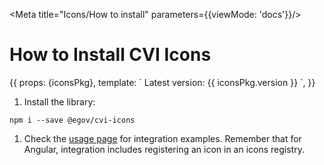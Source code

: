 
<Meta title="Icons/How to install" parameters={{viewMode: 'docs'}}/>

# How to Install CVI Icons

<Story name="Installation">
  {{
    props: {iconsPkg},
    template: `
      Latest version: {{ iconsPkg.version }}
    `,
  }}
</Story>

1. Install the library:
```
npm i --save @egov/cvi-icons
```

1. Check the [usage page](?path=/docs/icons-how-to-use--page) for integration examples. Remember that for Angular, integration includes registering an icon in an icons registry.
